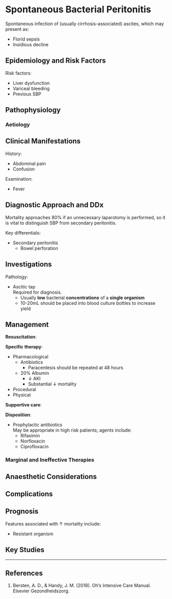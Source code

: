 # Spontaneous Bacterial Peritonitis

Spontaneous infection of (usually cirrhosis-associated) ascites, which may present as:

* Florid sepsis
* Insidious decline

## Epidemiology and Risk Factors

Risk factors:

* Liver dysfunction
* Variceal bleeding
* Previous SBP

## Pathophysiology

### Aetiology

## Clinical Manifestations

History:

* Abdominal pain
* Confusion


Examination:

* Fever

## Diagnostic Approach and DDx

:::caution
Mortality approaches 80% if an unnecessary laparotomy is performed, so it is vital to distinguish SBP from secondary peritonitis.
:::


Key differentials:

* Secondary peritonitis
	* Bowel perforation

## Investigations

Pathology:

* Ascitic tap\
Required for diagnosis.
	* Usually **low** bacterial **concentrations** of a **single organism**
	* 10-20mL should be placed into blood culture bottles to increase yield

## Management


**Resuscitation**:\

**Specific therapy**:

* Pharmacological
	* Antibiotics
		* Paracentesis should be repeated at 48 hours
	* 20% Albumin
		* ↓ AKI
		* Substantial ↓ mortality
* Procedural
* Physical

**Supportive care**:

**Disposition**:

* Prophylactic antibiotics\
May be appropriate in high risk patients; agents include:
	* Rifaximin
	* Norfloxacin
	* Ciprofloxacin

### Marginal and Ineffective Therapies

## Anaesthetic Considerations

## Complications

## Prognosis

Features associated with ↑ mortality include:

* Resistant organism

## Key Studies


---

## References

1. Bersten, A. D., & Handy, J. M. (2018). Oh’s Intensive Care Manual. Elsevier Gezondheidszorg.